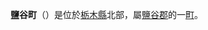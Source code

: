 {{日本町村|
自治體名=鹽谷|
町村=町|
圖像=[[File:Nishigoya_Dam_lake.jpg|240px]]|
圖像說明=[[西古屋水庫|西古屋水庫]]|
町村章=|
日文原名=塩谷町|
平假名=しおやまち|
羅馬字拼音=Shioya-machi|
都道府縣=栃木縣|
支廳=|
郡=鹽谷郡|
編號=09384-0|
面積=175.99|
邊界未定=|
人口=13,706|
統計時間=2007年9月1日|
自治體=[[宇都宮市|宇都宮市]]、[[日光市|日光市]]、[[那須鹽原市|那須鹽原市]]、[[矢板市|矢板市]]、[[櫻市|櫻市]]|
樹=|
花=|
鳥=|
其他象徵物=|
其他象徵=|
郵遞區號=329-0696|
所在地=鹽谷郡鹽谷町大字玉生741 |
電話號碼=287-45-1111|
外部連結= http://www.town.shioya.tochigi.jp/|
經度=|
緯度=|
地圖=|
注記=
}}
'''鹽谷町'''（{{jpn|j=塩谷町|hg=しおやまち|rm=Shioya machi|f=y}}）是位於[[栃木縣|栃木縣]]北部，屬[[鹽谷郡|鹽谷郡]]的一[[市町村|町]]。

{{栃木縣}}{{Authority control}}